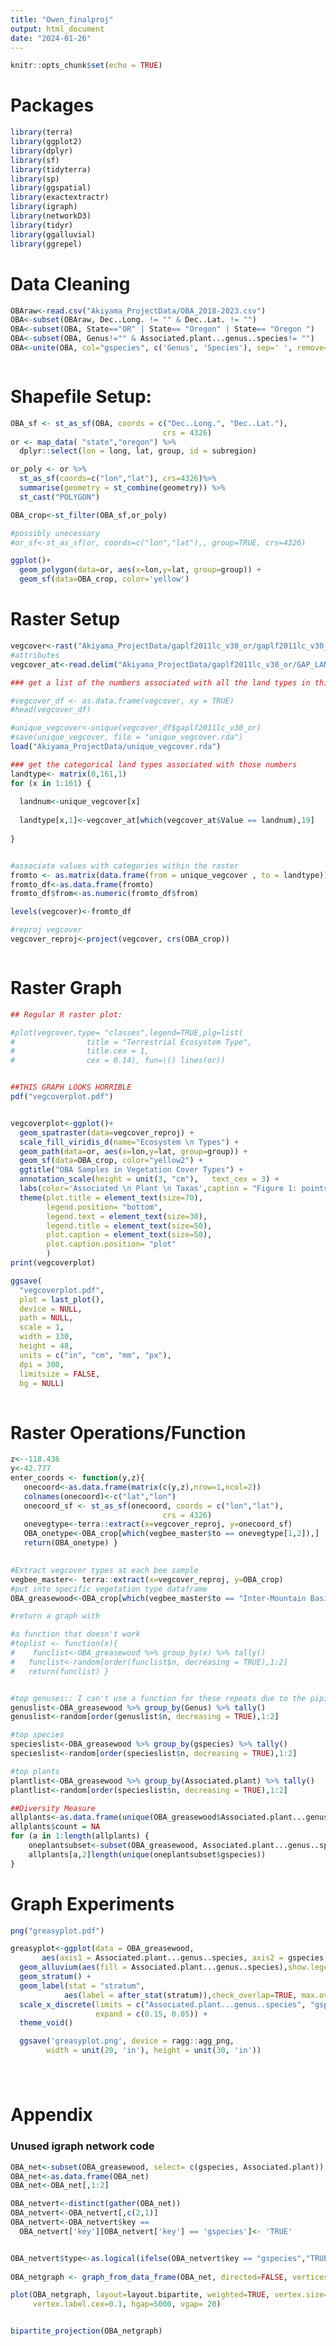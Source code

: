 ```yaml
---
title: "Owen_finalproj"
output: html_document
date: "2024-01-26"
---
```


```r
knitr::opts_chunk$set(echo = TRUE)
```

# Packages

```r
library(terra)
library(ggplot2)
library(dplyr)
library(sf)
library(tidyterra)
library(sp)
library(ggspatial)
library(exactextractr)
library(igraph)
library(networkD3)
library(tidyr)
library(ggalluvial)
library(ggrepel)
```

# Data Cleaning

```r
OBAraw<-read.csv("Akiyama_ProjectData/OBA_2018-2023.csv")
OBA<-subset(OBAraw, Dec..Long. != "" & Dec..Lat. != "")
OBA<-subset(OBA, State=="OR" | State== "Oregon" | State== "Oregon ")
OBA<-subset(OBA, Genus!="" & Associated.plant...genus..species!= "")
OBA<-unite(OBA, col="gspecies", c('Genus', 'Species'), sep=' ', remove=FALSE)



```

# Shapefile Setup:

```r
OBA_sf <- st_as_sf(OBA, coords = c("Dec..Long.", "Dec..Lat."),
                                  crs = 4326)
or <- map_data( "state","oregon") %>% 
  dplyr::select(lon = long, lat, group, id = subregion)

or_poly <- or %>%
  st_as_sf(coords=c("lon","lat"), crs=4326)%>%
  summarise(geometry = st_combine(geometry)) %>%
  st_cast("POLYGON")

OBA_crop<-st_filter(OBA_sf,or_poly)

#possibly unecessary
#or_sf<-st_as_sf(or, coords=c("lon","lat"),, group=TRUE, crs=4326)

ggplot()+
  geom_polygon(data=or, aes(x=lon,y=lat, group=group)) +
  geom_sf(data=OBA_crop, color='yellow') 
```

# Raster Setup

```r
vegcover<-rast("Akiyama_ProjectData/gaplf2011lc_v30_or/gaplf2011lc_v30_or.tif")
#attributes
vegcover_at<-read.delim("Akiyama_ProjectData/gaplf2011lc_v30_or/GAP_LANDFIRE_National_Terrestrial_Ecosystems_2011_Attributes.txt")

### get a list of the numbers associated with all the land types in this raster (put this in # because converting to df took 20 min)

#vegcover_df <- as.data.frame(vegcover, xy = TRUE)
#head(vegcover_df)

#unique_vegcover<-unique(vegcover_df$gaplf2011lc_v30_or)
#save(unique_vegcover, file = "unique_vegcover.rda")
load("Akiyama_ProjectData/unique_vegcover.rda")

### get the categorical land types associated with those numbers
landtype<- matrix(0,161,1)
for (x in 1:161) {
  
  landnum<-unique_vegcover[x]
 
  landtype[x,1]<-vegcover_at[which(vegcover_at$Value == landnum),19]
  
}


#associate values with categories within the raster
fromto <- as.matrix(data.frame(from = unique_vegcover , to = landtype))
fromto_df<-as.data.frame(fromto)
fromto_df$from<-as.numeric(fromto_df$from)

levels(vegcover)<-fromto_df

#reproj vegcover
vegcover_reproj<-project(vegcover, crs(OBA_crop))



```

# Raster Graph

```r
## Regular R raster plot:

#plot(vegcover,type= "classes",legend=TRUE,plg=list(
#                title = "Terrestrial Ecosystem Type",
#                title.cex = 1, 
#                cex = 0.14), fun=\() lines(or))


##THIS GRAPH LOOKS HORRIBLE
pdf("vegcoverplot.pdf")


vegcoverplot<-ggplot()+
  geom_spatraster(data=vegcover_reproj) +
  scale_fill_viridis_d(name="Ecosystem \n Types") +
  geom_path(data=or, aes(x=lon,y=lat, group=group)) +
  geom_sf(data=OBA_crop, color="yellow2") +
  ggtitle("OBA Samples in Vegetation Cover Types") +
  annotation_scale(height = unit(3, "cm"),   text_cex = 3) +
  labs(color='Associated \n Plant \n Taxas',caption = "Figure 1: points represent instances of Halictus rubicundus caught from 2018-2019. The species has a wide distribution accross many ecosystems and plants.") +
  theme(plot.title = element_text(size=70),
        legend.position= "bottom",
        legend.text = element_text(size=30),
        legend.title = element_text(size=50),
        plot.caption = element_text(size=50),
        plot.caption.position= "plot"
        )
print(vegcoverplot)

ggsave(
  "vegcoverplot.pdf",
  plot = last_plot(),
  device = NULL,
  path = NULL,
  scale = 1,
  width = 130,
  height = 48,
  units = c("in", "cm", "mm", "px"),
  dpi = 300,
  limitsize = FALSE,
  bg = NULL)
         
```

# Raster Operations/Function

```r
z<--118.436
y<-42.777
enter_coords <- function(y,z){
   onecoord<-as.data.frame(matrix(c(y,z),nrow=1,ncol=2))
   colnames(onecoord)<-c("lat","lon")
   onecoord_sf <- st_as_sf(onecoord, coords = c("lon","lat"),
                                  crs = 4326)
   onevegtype<-terra::extract(x=vegcover_reproj, y=onecoord_sf)
   OBA_onetype<-OBA_crop[which(vegbee_master$to == onevegtype[1,2]),]
   return(OBA_onetype) }

 
#Extract vegcover types at each bee sample
vegbee_master<- terra::extract(x=vegcover_reproj, y=OBA_crop)
#put into specific vegetation type dataframe
OBA_greasewood<-OBA_crop[which(vegbee_master$to == "Inter-Mountain Basins Greasewood Flat"),]

#return a graph with 

#a function that doesn't work
#toplist <- function(x){
#    funclist<-OBA_greasewood %>% group_by(x) %>% tally()
#   funclist<-random[order(funclist$n, decreasing = TRUE),1:2]
#   return(funclist) }


#top genuses:: I can't use a function for these repeats due to the piping
genuslist<-OBA_greasewood %>% group_by(Genus) %>% tally()
genuslist<-random[order(genuslist$n, decreasing = TRUE),1:2]

#top species
specieslist<-OBA_greasewood %>% group_by(gspecies) %>% tally()
specieslist<-random[order(specieslist$n, decreasing = TRUE),1:2]

#top plants
plantlist<-OBA_greasewood %>% group_by(Associated.plant) %>% tally()
plantlist<-random[order(specieslist$n, decreasing = TRUE),1:2]

##Diversity Measure
allplants<-as.data.frame(unique(OBA_greasewood$Associated.plant...genus..species))
allplants$count = NA
for (a in 1:length(allplants) {
    oneplantsubset<-subset(OBA_greasewood, Associated.plant...genus..species == allplants[a])
    allplants[a,2]length(unique(oneplantsubset$gspecies))
}

```

# Graph Experiments

```r


png("greasyplot.pdf")

greasyplot<-ggplot(data = OBA_greasewood,
       aes(axis1 = Associated.plant...genus..species, axis2 = gspecies,)) +
  geom_alluvium(aes(fill = Associated.plant...genus..species),show.legend = FALSE, ) +
  geom_stratum() +
  geom_label(stat = "stratum",
            aes(label = after_stat(stratum)),check_overlap=TRUE, max.overlaps=21) +
  scale_x_discrete(limits = c("Associated.plant...genus..species", "gspecies"),
                   expand = c(0.15, 0.05)) +
  theme_void()

  ggsave('greasyplot.png', device = ragg::agg_png, 
        width = unit(20, 'in'), height = unit(30, 'in'))
```

# 

```r

```

# 

# Appendix

### Unused igraph network code

```r
OBA_net<-subset(OBA_greasewood, select= c(gspecies, Associated.plant))
OBA_net<-as.data.frame(OBA_net)
OBA_net<-OBA_net[,1:2]

OBA_netvert<-distinct(gather(OBA_net))
OBA_netvert<-OBA_netvert[,c(2,1)]
OBA_netvert<-OBA_netvert$key ==
  OBA_netvert['key'][OBA_netvert['key'] == 'gspecies']<- 'TRUE'


OBA_netvert$type<-as.logical(ifelse(OBA_netvert$key == "gspecies","TRUE","FALSE"))
 
OBA_netgraph <- graph_from_data_frame(OBA_net, directed=FALSE, vertices=OBA_netvert)

plot(OBA_netgraph, layout=layout.bipartite, weighted=TRUE, vertex.size=0.5,
     vertex.label.cex=0.1, hgap=5000, vgap= 20)


bipartite_projection(OBA_netgraph)
```
